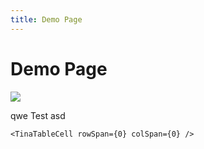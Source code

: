 ```yaml
---
title: Demo Page
---
```


# Demo Page

![](https://res.cloudinary.com/dlfu36fiw/image/upload/v1710483994/builds/demo/ATL_MS_1322695_Acquisition_Landing_Page_Mobile_PNG-1080x732_v1_adghud.png)

<Tabs>
  <TabItem label="New Tab" value="1">
    qwe
  </TabItem>

  <TabItem label="New Tab" value="tab" />
</Tabs>

<Admonition type="note" title="Note">
  Test
</Admonition>

<table />

<TinaTable>
  <TinaTableRow>
    <TinaTableCell rowSpan={0} colSpan={0}>
      asd
    </TinaTableCell>

    <TinaTableCell rowSpan={0} colSpan={0} />
  </TinaTableRow>

  <TinaTableRow />
</TinaTable>
